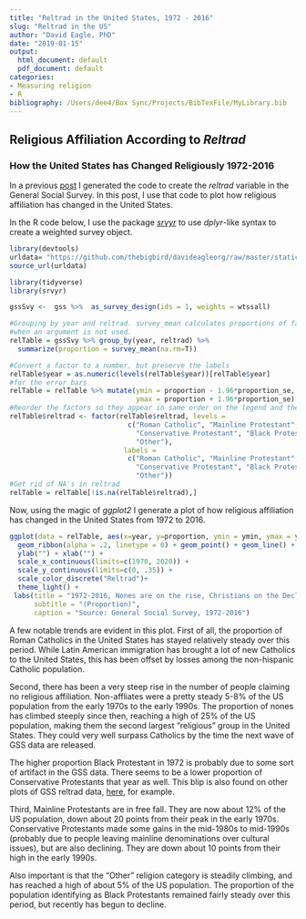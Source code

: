 ```yaml
---
title: "Reltrad in the United States, 1972 - 2016"
slug: "Reltrad in the US"
author: "David Eagle, PhD"
date: "2019-01-15"
output:
  html_document: default
  pdf_document: default
categories:
- Measuring religion
- R
bibliography: /Users/dee4/Box Sync/Projects/BibTexFile/MyLibrary.bib
---
```


## Religious Affiliation According to *Reltrad*
### How the United States has Changed Religiously 1972-2016

In a previous [post](https://www.davideagle.org/post/reltrad-r/) I generated the code to create the *reltrad* variable in the General Social Survey. In this post, I use that code to plot how religious affiliation has changed in the United States.

In the R code below, I use the package [*srvyr*](https://cran.r-project.org/web/packages/srvyr/srvyr.pdf) to use *dplyr*-like syntax to create a weighted survey object. 

```r
library(devtools)
urldata= "https://github.com/thebigbird/davideagleorg/raw/master/static/files/ReltradGSS.R"
source_url(urldata)
```


```r
library(tidyverse)
library(srvyr)

gssSvy <-  gss %>%  as_survey_design(ids = 1, weights = wtssall)

#Grouping by year and reltrad. survey_mean calculates proportions of factor variables
#when an argument is not used.
relTable = gssSvy %>% group_by(year, reltrad) %>%
  summarize(proportion = survey_mean(na.rm=T))

#Convert a factor to a number, but preserve the labels
relTable$year = as.numeric(levels(relTable$year))[relTable$year]
#for the error bars
relTable = relTable %>% mutate(ymin = proportion - 1.96*proportion_se,
                               ymax = proportion + 1.96*proportion_se)
#Reorder the factors so they appear in same order on the legend and the plot 
relTable$reltrad <- factor(relTable$reltrad, levels = 
                             c("Roman Catholic", "Mainline Protestant",
                               "Conservative Protestant", "Black Protestant", "None",
                               "Other"),
                            labels =
                             c("Roman Catholic", "Mainline Protestant",
                               "Conservative Protestant", "Black Protestant","None",
                               "Other"))
#Get rid of NA's in reltrad
relTable = relTable[!is.na(relTable$reltrad),]

```

Now, using the magic of *ggplot2* I generate a plot of how religious affiliation has changed in the United States from 1972 to 2016. 

```r
ggplot(data = relTable, aes(x=year, y=proportion, ymin = ymin, ymax = ymax, color = reltrad)) + 
  geom_ribbon(alpha = .2, linetype = 0) + geom_point() + geom_line() + 
  ylab("") + xlab("") +
  scale_x_continuous(limits=c(1970, 2020)) + 
  scale_y_continuous(limits=c(0, .35)) + 
  scale_color_discrete("Reltrad")+
  theme_light() + 
 labs(title = "1972-2016, Nones are on the rise, Christians on the Decline", 
      subtitle = "(Proportion)",
      caption = "Source: General Social Survey, 1972-2016")  
```

A few notable trends are evident in this plot. First of all, the proportion of Roman Catholics in the United States has stayed relatively steady over this period. While Latin American immigration has brought a lot of new Catholics to the United States, this has been offset by losses among the non-hispanic Catholic population. 

Second, there has been a very steep rise in the number of people claiming no religious affiliation. Non-affliates were a pretty steady 5-8% of the US population from the early 1970s to the early 1990s. The proportion of nones has climbed steeply since then, reaching a high of 25% of the US population, making them the second largest "religious" group in the United States. They could very well surpass Catholics by the time the next wave of GSS data are released.

The higher proportion Black Protestant in 1972 is probably due to some sort of artifact in the GSS data. There seems to be a lower proportion of Conservative Protestants that year as well. This blip is also found on other plots of GSS reltrad data, [here](https://thesocietypages.org/ccf/2014/07/09/religious-change/fig-2-religious-change/), for example.

Third, Mainline Protestants are in free fall. They are now about 12% of the US population, down about 20 points from their peak in the early 1970s. Conservative Protestants made some gains in the mid-1980s to mid-1990s (probably due to people leaving mainline denominations over cultural issues), but are also declining. They are down about 10 points from their high in the early 1990s.
 
Also important is that the "Other" religion category is steadily climbing, and has reached a high of about 5% of the US population. The proportion of the population identifying as Black Protestants remained fairly steady over this period, but recently has begun to decline.